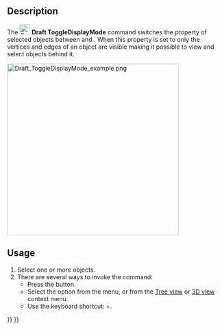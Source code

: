 <languages/>

{{Docnav
|[[Draft_AddConstruction|AddConstruction]]
|[[Draft_WorkingPlaneProxy|WorkingPlaneProxy]]
|[[Draft_Workbench|Draft]]
|IconL=Draft_AddConstruction.svg
|IconR=Draft_WorkingPlaneProxy.svg
|IconC=Workbench_Draft.svg
}}

<div class="mw-translate-fuzzy">
{{GuiCommand/sv|Name=Draft ToggleDisplayMode|Name/sv=Draft ToggleDisplayMode|Workbenches=[[Draft_Workbench/sv|Draft]], [[Arch_Workbench/sv|Arch]]|MenuLocation=Draft -> Utilities -> Toggle display mode|Shortcut=Shift + Space}}
</div>

==Description== 

The [[Image:Draft_ToggleDisplayMode.svg|24px]] '''Draft ToggleDisplayMode''' command switches the {{PropertyView|Display Mode}} property of selected objects between {{Value|Flat Lines}} and {{Value|Wireframe}}. When this property is set to {{Value|Wireframe}} only the vertices and edges of an object are visible making it possible to view and select objects behind it.

[[Image:Draft_ToggleDisplayMode_example.png|400px]]
{{Caption|On the left the larger cube obstructs the cube behind it. On the right the Display Mode of the larger cube is set to Wireframe making it possible to select a face belonging to the smaller cube.}}

==Usage== 

# Select one or more objects.
# There are several ways to invoke the command:
#* Press the {{Button|[[Image:Draft_ToggleDisplayMode.svg|16px]] [[Draft_ToggleDisplayMode|Toggle normal/wireframe display]]}} button.
#* Select the {{MenuCommand|Utilities → [[Image:Draft_ToggleDisplayMode.svg|16px]] Toggle normal/wireframe display}} option from the menu, or from the [[Tree_view|Tree view]] or [[3D_view|3D view]] context menu.
#* Use the keyboard shortcut: {{KEY|Shift}}+{{KEY|Space}}.


{{Docnav
|[[Draft_AddConstruction|AddConstruction]]
|[[Draft_WorkingPlaneProxy|WorkingPlaneProxy]]
|[[Draft_Workbench|Draft]]
|IconL=Draft_AddConstruction.svg
|IconR=Draft_WorkingPlaneProxy.svg
|IconC=Workbench_Draft.svg
}}

{{Draft Tools navi{{#translation:}}}}
{{Userdocnavi{{#translation:}}}}